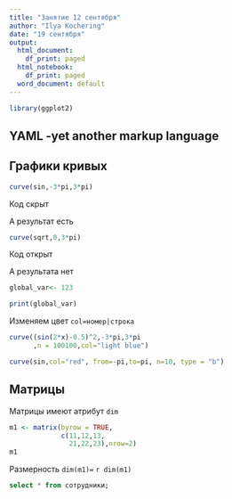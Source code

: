 ```yaml
---
title: "Занятие 12 сентября"
author: "Ilya Kochering"
date: "19 сентября"
output:
  html_document:
    df_print: paged
  html_notebook:
    df_print: paged
  word_document: default
---
```



```r
library(ggplot2)
```


## YAML -yet another markup language

## Графики кривых 

```r

curve(sin,-3*pi,3*pi)
```
Код скрыт

А результат есть
```r

curve(sqrt,0,3*pi)
```



Код открыт

А результата нет
```r

global_var<- 123
```


```r
print(global_var)
```




Изменяем цвет `col=номер|строка`


```r

curve((sin(2*x)-0.5)^2,-3*pi,3*pi
      ,n = 100100,col="light blue")

```


```r
curve(sin,col="red", from=-pi,to=pi, n=10, type = "b")

```

## Матрицы 


Матрицы имеют атрибут `dim`


```r
m1 <- matrix(byrow = TRUE,
             c(11,12,13,
               21,22,23),nrow=2)
m1
```

Размерность `dim(m1)=` `r dim(m1)`


```sql
select * from сотрудники;

```


<!--

m1[2,3]
m1[2,3] <- 1023
m1
m1[,3]
m1[,3,drop=F]
dim(m1)
m1c <- m1
dim(m1c) <- NULL
m1c
dim(m1c) <- c(3,2)
m1c

m1[,-3]


m<-matrix(
  c(1,0,-1,
    0,-33,2,
    1,2,10),byrow =TRUE, nrow=3)
m
b=c(5,-2,5)
dim(b)<-c(3,1)
b

det(m)
x<-solve(m,b)
x

b1<-m%*%x


```
-->


